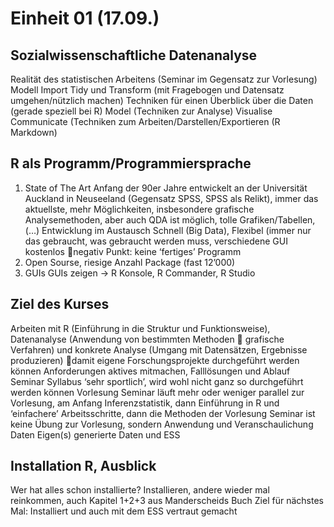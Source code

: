 # Einheit 01 (17.09.)

## Sozialwissenschaftliche Datenanalyse
Realität des statistischen Arbeitens (Seminar im Gegensatz zur Vorlesung)
Modell
Import
Tidy und Transform (mit Fragebogen und Datensatz umgehen/nützlich machen)
Techniken für einen Überblick über die Daten (gerade speziell bei R)
Model (Techniken zur Analyse)
Visualise
Communicate (Techniken zum Arbeiten/Darstellen/Exportieren (R Markdown)

## R als Programm/Programmiersprache
1.	State of The Art
Anfang der 90er Jahre entwickelt an der Universität Auckland in Neuseeland (Gegensatz SPSS, SPSS als Relikt), immer das aktuellste, mehr Möglichkeiten, insbesondere grafische Analysemethoden, aber auch QDA ist möglich, tolle Grafiken/Tabellen, (…)
Entwicklung im Austausch
Schnell (Big Data), Flexibel (immer nur das gebraucht, was gebraucht werden muss, verschiedene GUI kostenlos
negativ Punkt: keine ‘fertiges’ Programm
2.	Open Sourse, riesige Anzahl Package (fast 12'000)
3.	GUIs
GUIs zeigen -> R Konsole, R Commander, R Studio

## Ziel des Kurses
Arbeiten mit R (Einführung in die Struktur und Funktionsweise), Datenanalyse (Anwendung von bestimmten Methoden  grafische Verfahren) und konkrete Analyse (Umgang mit Datensätzen, Ergebnisse produzieren)
damit eigene Forschungsprojekte durchgeführt werden können
Anforderungen
aktives mitmachen, Falllösungen
und Ablauf Seminar
Syllabus
‘sehr sportlich’, wird wohl nicht ganz so durchgeführt werden können
Vorlesung
Seminar läuft mehr oder weniger parallel zur Vorlesung, am Anfang Inferenzstatistik, dann Einführung in R und ‘einfachere’ Arbeitsschritte, dann die Methoden der Vorlesung
Seminar ist keine Übung zur Vorlesung, sondern Anwendung und Veranschaulichung
Daten
Eigen(s) generierte Daten und ESS

## Installation R, Ausblick
Wer hat alles schon installierte?
Installieren, andere wieder mal reinkommen, auch Kapitel 1+2+3 aus Manderscheids Buch
Ziel für nächstes Mal: Installiert und auch mit dem ESS vertraut gemacht


